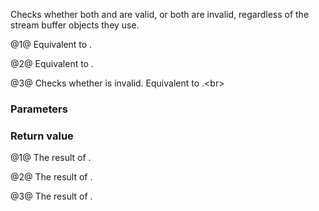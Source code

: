 {{title|1=operator==,!={{small|(std::istreambuf_iterator&lt;CharT,Traits&gt;)}}}}
{{cpp/iterator/istreambuf_iterator/navbar}}
{{dcl begin}}
{{dcl header|iterator}}
{{dcl|num=1|1=
template&lt; class CharT, class Traits &gt;
bool operator==( const std::istreambuf_iterator&lt;CharT,Traits&gt;&amp; lhs,
                 const std::istreambuf_iterator&lt;CharT,Traits&gt;&amp; rhs );
}}
{{dcl|num=2|until=c++20|1=
template&lt; class CharT, class Traits &gt;
bool operator!=( const std::istreambuf_iterator&lt;CharT,Traits&gt;&amp; lhs,
                 const std::istreambuf_iterator&lt;CharT,Traits&gt;&amp; rhs );
}}
{{dcl|num=3|since=c++20|1=
friend bool operator==( const istreambuf_iterator&amp; lhs,
                        std::default_sentinel_t );
}}
{{dcl end}}

Checks whether both {{c|lhs}} and {{c|rhs}} are valid, or both are invalid, regardless of the stream buffer objects they use.

@1@ Equivalent to {{c|lhs.equal(rhs)}}.

@2@ Equivalent to {{c|!lhs.equal(rhs)}}.

@3@ Checks whether {{c|lhs}} is invalid. Equivalent to {{c|lhs.equal(istreambuf_iterator{})}}.&lt;br&gt;{{cpp/hidden friend|std::istreambuf_iterator&lt;CharT,Traits&gt;}}

{{rrev|since=c++20|
{{cpp/note synthesized eq}}
}}

===Parameters===
{{par begin}}
{{par|lhs, rhs|stream buffer iterators to compare}}
{{par end}}

===Return value===
@1@ The result of {{c|lhs.equal(rhs)}}.

@2@ The result of {{c|!lhs.equal(rhs)}}.

@3@ The result of {{c|lhs.equal(istreambuf_iterator{})}}.

{{cpp/impldef exception}}

{{langlinks|ja|zh}}